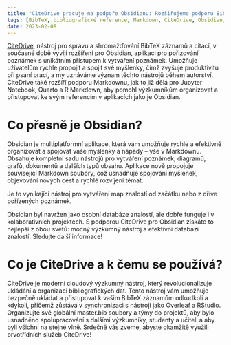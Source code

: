 ```yaml
---
title: "CiteDrive pracuje na podpoře Obsidianu: Rozšiřujeme podporu BibTeX pro Markdown"
tags: [BibTeX, bibliografické reference, Markdown, CiteDrive, Obsidian, Rstudio, Quarto, R Markdown, poznámky]
date: 2023-02-08
---
```


[CiteDrive](https://www.citedrive.com/), nástroj pro správu a shromažďování BibTeX záznamů a citací, v současné době vyvíjí rozšíření pro Obsidian, aplikaci pro pořizování poznámek s unikátním přístupem k vytváření poznámek. Umožňuje uživatelům rychle propojit a spojit své myšlenky, čímž zvyšuje produktivitu při psaní prací, a my uznáváme význam těchto nástrojů během autorství. CiteDrive také rozšíří podporu Markdownu, jak to již dělá pro Jupyter Notebook, Quarto a R Markdown, aby pomohl výzkumníkům organizovat a přistupovat ke svým referencím v aplikacích jako je Obsidian.


<CiteDrive />

# Co přesně je Obsidian?
Obsidian je multiplatformní aplikace, která vám umožňuje rychle a efektivně organizovat a spojovat vaše myšlenky a nápady – vše v Markdownu. Obsahuje kompletní sadu nástrojů pro vytváření poznámek, diagramů, grafů, dokumentů a dalších typů obsahu. Aplikace nově propojuje související Markdown soubory, což usnadňuje spojování myšlenek, objevování nových cest a rychlé rozvíjení témat.

Je to vynikající nástroj pro vytváření map znalostí od začátku nebo z dříve pořízených poznámek.

Obsidian byl navržen jako osobní databáze znalostí, ale dobře funguje i v kolaborativních projektech. S podporou CiteDrive pro Obsidian získáte to nejlepší z obou světů: mocný výzkumný nástroj a efektivní databázi znalostí. Sledujte další informace!

# Co je CiteDrive a k čemu se používá?
CiteDrive je moderní cloudový výzkumný nástroj, který revolucionalizuje ukládání a organizaci bibliografických dat. Tento nástroj vám umožňuje bezpečně ukládat a přistupovat k vašim BibTeX záznamům odkudkoli a kdykoli, přičemž zůstává v synchronizaci s nástroji jako Overleaf a RStudio. Organizujte své globální master.bib soubory a týmy do projektů, aby bylo usnadněno spolupracování s dalšími výzkumníky, studenty a učiteli a aby byli všichni na stejné vlně. Srdečně vás zveme, abyste okamžitě využili prvotřídních služeb CiteDrive!
